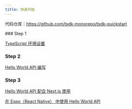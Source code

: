 ```yaml
---
title: 快速开始
---
```



代码仓库：https://github.com/tsdk-monorepo/tsdk-quickstart

<Steps>
### Step 1
 
[TypeScript 环境设置](./quick-start/setup)

### Step 2

[Hello World API 编写](./quick-start/hello-world-api)

### Step 3

[Hello World API 配合 Next.js 使用](./quick-start/hello-world-next)

[在 Expo（React Native） 中使用 Hello World API ](./quick-start/hello-world-react-native)

</Steps>
